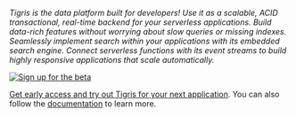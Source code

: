 _Tigris is the data platform built for developers! Use it as a scalable,
ACID transactional, real-time backend for your serverless applications.
Build data-rich features without worrying about slow queries or missing
indexes. Seamlessly implement search within your applications with its
embedded search engine. Connect serverless functions with its event streams
to build highly responsive applications that scale automatically._

[![Sign up for the beta](/img/hand-laptop.png)](https://www.tigrisdata.com/beta#signup-form)

[Get early access and try out Tigris for your next application](https://www.tigrisdata.com/beta#signup-form).
You can also follow the [documentation](https://docs.tigrisdata.com/quickstart) to learn more.
